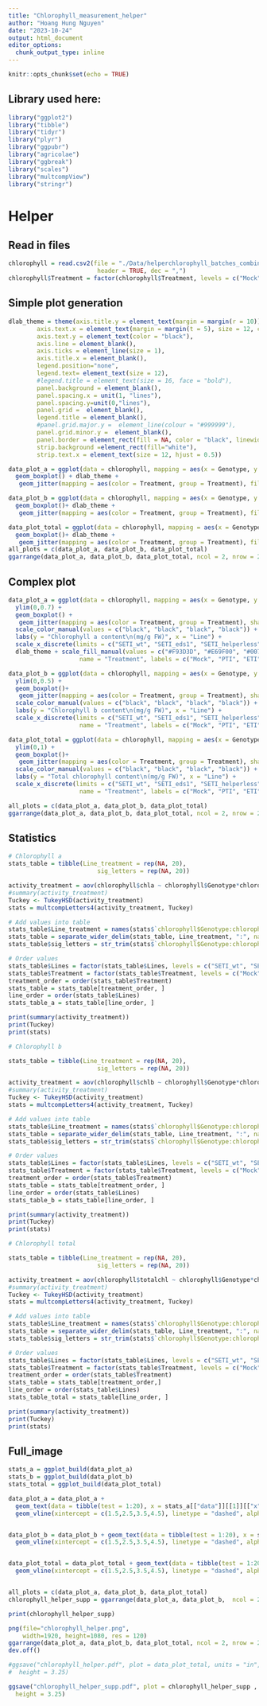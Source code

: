 ---
title: "Chlorophyll_measurement_helper"
author: "Hoang Hung Nguyen"
date: "2023-10-24"
output: html_document
editor_options: 
  chunk_output_type: inline
---

```{r setup, include=FALSE}
knitr::opts_chunk$set(echo = TRUE)
```

## Library used here:

```{r Libraries,  message=FALSE, warning=FALSE}
library("ggplot2")
library("tibble")
library("tidyr")
library("plyr")
library("ggpubr")
library("agricolae")
library("ggbreak")
library("scales")
library("multcompView")
library("stringr")
```


# Helper

## Read in files

```{r Read files helper, echo=FALSE}
chlorophyll = read.csv2(file = "./Data/helperchlorophyll_batches_combined.csv", sep = ";",
                         header = TRUE, dec = ",")
chlorophyll$Treatment = factor(chlorophyll$Treatment, levels = c("Mock", "PTI", "E2", "PE"))
```

## Simple plot generation
```{r Simple plot generation helper, echo=TRUE}
dlab_theme = theme(axis.title.y = element_text(margin = margin(r = 10)), text = element_text(size=12), axis.text = element_text(size=12),
        axis.text.x = element_text(margin = margin(t = 5), size = 12, colour = "black", angle = 20, hjust=1),
        axis.text.y = element_text(color = "black"),
        axis.line = element_blank(),
        axis.ticks = element_line(size = 1),
        axis.title.x = element_blank(),
        legend.position="none", 
        legend.text= element_text(size = 12),
        #legend.title = element_text(size = 16, face = "bold"),
        panel.background = element_blank(),
        panel.spacing.x = unit(1, "lines"),
        panel.spacing.y=unit(0,"lines"),
        panel.grid =  element_blank(),
        legend.title = element_blank(),
        #panel.grid.major.y =  element_line(colour = "#999999"),
        panel.grid.minor.y =  element_blank(),
        panel.border = element_rect(fill = NA, color = "black", linewidth = 1),
        strip.background =element_rect(fill="white"),
        strip.text.x = element_text(size = 12, hjust = 0.5))

data_plot_a = ggplot(data = chlorophyll, mapping = aes(x = Genotype, y = chla, fill = Treatment)) +
  geom_boxplot() + dlab_theme +
   geom_jitter(mapping = aes(color = Treatment, group = Treatment), fill = "grey", size=2, position = position_jitterdodge(jitter.width = 0.1))

data_plot_b = ggplot(data = chlorophyll, mapping = aes(x = Genotype, y = chlb, fill = Treatment)) +
  geom_boxplot()+ dlab_theme +
   geom_jitter(mapping = aes(color = Treatment, group = Treatment), fill = "grey", size=2, position = position_jitterdodge(jitter.width = 0.1))

data_plot_total = ggplot(data = chlorophyll, mapping = aes(x = Genotype, y = totalchl, fill = Treatment)) +
  geom_boxplot()+ dlab_theme +
   geom_jitter(mapping = aes(color = Treatment, group = Treatment), fill = "grey", size=2, position = position_jitterdodge(jitter.width = 0.1))
all_plots = c(data_plot_a, data_plot_b, data_plot_total)
ggarrange(data_plot_a, data_plot_b, data_plot_total, ncol = 2, nrow = 2, common.legend = TRUE)
```
## Complex plot
```{r Complex Plot generation helper, echo=TRUE}

data_plot_a = ggplot(data = chlorophyll, mapping = aes(x = Genotype, y = chla, fill = Treatment)) +
  ylim(0,0.7) +
  geom_boxplot() +
   geom_jitter(mapping = aes(color = Treatment, group = Treatment), shape = 21, size=1.5, fill = "grey", position = position_jitterdodge(jitter.width = 0, dodge.width = 0.75)) +
  scale_color_manual(values = c("black", "black", "black", "black")) +
  labs(y = "Chlorophyll a content\n(mg/g FW)", x = "Line") +
  scale_x_discrete(limits = c("SETI_wt", "SETI_eds1", "SETI_helperless", "SETI_adrs", "SETI_nrg1s"), labels=c(expression("SETI"), expression("SETI" ~ italic("eds1")), expression("SETI" ~ italic("helperless")), expression("SETI" ~ italic("adr1s")), expression("SETI" ~ italic("nrgs")))) + 
  dlab_theme + scale_fill_manual(values = c("#F93D3D", "#E69F00", "#0072B2", "#12A27B"),
                    name = "Treatment", labels = c("Mock", "PTI", "ETI", "PTI + ETI")) 

data_plot_b = ggplot(data = chlorophyll, mapping = aes(x = Genotype, y = chlb, fill = Treatment)) +
  ylim(0,0.5) +
  geom_boxplot()+
   geom_jitter(mapping = aes(color = Treatment, group = Treatment), shape = 21, fill = "grey", size=1.5, position = position_jitterdodge(jitter.width = 0, dodge.width = 0.75)) +
  scale_color_manual(values = c("black", "black", "black", "black")) +
  labs(y = "Chlorophyll b content\n(mg/g FW)", x = "Line") +
  scale_x_discrete(limits = c("SETI_wt", "SETI_eds1", "SETI_helperless", "SETI_adrs", "SETI_nrg1s"), labels=c(expression("SETI"), expression("SETI" ~ italic("eds1")), expression("SETI" ~ italic("helperless")), expression("SETI" ~ italic("adr1s")), expression("SETI" ~ italic("nrgs")))) + dlab_theme + scale_fill_manual(values = c("#F93D3D", "#E69F00", "#0072B2", "#12A27B"),
                    name = "Treatment", labels = c("Mock", "PTI", "ETI", "PTI + ETI")) 

data_plot_total = ggplot(data = chlorophyll, mapping = aes(x = Genotype, y = totalchl, fill = Treatment)) +
  ylim(0,1) +
  geom_boxplot()+
   geom_jitter(mapping = aes(color = Treatment, group = Treatment), shape = 21, fill = "grey", size=1.5, position = position_jitterdodge(jitter.width = 0, dodge.width = 0.75)) +
  scale_color_manual(values = c("black", "black", "black", "black")) +
  labs(y = "Total chlorophyll content\n(mg/g FW)", x = "Line") +
  scale_x_discrete(limits = c("SETI_wt", "SETI_eds1", "SETI_helperless", "SETI_adrs", "SETI_nrg1s"), labels=c(expression("SETI"), expression("SETI" ~ italic("eds1")), expression("SETI" ~ italic("helperless")), expression("SETI" ~ italic("adr1s")), expression("SETI" ~ italic("nrgs")))) + dlab_theme + scale_fill_manual(values = c("#F93D3D", "#E69F00", "#0072B2", "#12A27B"),
                    name = "Treatment", labels = c("Mock", "PTI", "ETI", "PTI + ETI")) 

all_plots = c(data_plot_a, data_plot_b, data_plot_total)
ggarrange(data_plot_a, data_plot_b, data_plot_total, ncol = 2, nrow = 2, common.legend = TRUE)
```

## Statistics

```{r Statistics helper, echo=TRUE}

# Chlorophyll a
stats_table = tibble(Line_treatment = rep(NA, 20),
                         sig_letters = rep(NA, 20))

activity_treatment = aov(chlorophyll$chla ~ chlorophyll$Genotype*chlorophyll$Treatment)
#summary(activity_treatment)
Tuckey <- TukeyHSD(activity_treatment)
stats = multcompLetters4(activity_treatment, Tuckey)

# Add values into table
stats_table$Line_treatment = names(stats$`chlorophyll$Genotype:chlorophyll$Treatment`[[1]])
stats_table = separate_wider_delim(stats_table, Line_treatment, ":", names = c("Lines", "Treatment"))
stats_table$sig_letters = str_trim(stats$`chlorophyll$Genotype:chlorophyll$Treatment`[[2]])

# Order values
stats_table$Lines = factor(stats_table$Lines, levels = c("SETI_wt", "SETI_eds1", "SETI_helperless", "SETI_adrs", "SETI_nrg1s"))
stats_table$Treatment = factor(stats_table$Treatment, levels = c("Mock", "PTI", "E2", "PE"))
treatment_order = order(stats_table$Treatment)
stats_table = stats_table[treatment_order, ]
line_order = order(stats_table$Lines)
stats_table_a = stats_table[line_order, ]

print(summary(activity_treatment))
print(Tuckey)
print(stats)

# Chlorophyll b

stats_table = tibble(Line_treatment = rep(NA, 20),
                         sig_letters = rep(NA, 20))

activity_treatment = aov(chlorophyll$chlb ~ chlorophyll$Genotype*chlorophyll$Treatment)
#summary(activity_treatment)
Tuckey <- TukeyHSD(activity_treatment)
stats = multcompLetters4(activity_treatment, Tuckey)

# Add values into table
stats_table$Line_treatment = names(stats$`chlorophyll$Genotype:chlorophyll$Treatment`[[1]])
stats_table = separate_wider_delim(stats_table, Line_treatment, ":", names = c("Lines", "Treatment"))
stats_table$sig_letters = str_trim(stats$`chlorophyll$Genotype:chlorophyll$Treatment`[[2]])

# Order values
stats_table$Lines = factor(stats_table$Lines, levels = c("SETI_wt", "SETI_eds1", "SETI_helperless", "SETI_adrs", "SETI_nrg1s"))
stats_table$Treatment = factor(stats_table$Treatment, levels = c("Mock", "PTI", "E2", "PE"))
treatment_order = order(stats_table$Treatment)
stats_table = stats_table[treatment_order, ]
line_order = order(stats_table$Lines)
stats_table_b = stats_table[line_order, ]

print(summary(activity_treatment))
print(Tuckey)
print(stats)

# Chlorophyll total

stats_table = tibble(Line_treatment = rep(NA, 20),
                         sig_letters = rep(NA, 20))

activity_treatment = aov(chlorophyll$totalchl ~ chlorophyll$Genotype*chlorophyll$Treatment)
#summary(activity_treatment)
Tuckey <- TukeyHSD(activity_treatment)
stats = multcompLetters4(activity_treatment, Tuckey)

# Add values into table
stats_table$Line_treatment = names(stats$`chlorophyll$Genotype:chlorophyll$Treatment`[[1]])
stats_table = separate_wider_delim(stats_table, Line_treatment, ":", names = c("Lines", "Treatment"))
stats_table$sig_letters = str_trim(stats$`chlorophyll$Genotype:chlorophyll$Treatment`[[2]])

# Order values
stats_table$Lines = factor(stats_table$Lines, levels = c("SETI_wt", "SETI_eds1", "SETI_helperless", "SETI_adrs", "SETI_nrg1s"))
stats_table$Treatment = factor(stats_table$Treatment, levels = c("Mock", "PTI", "E2", "PE"))
treatment_order = order(stats_table$Treatment)
stats_table = stats_table[treatment_order,]
line_order = order(stats_table$Lines)
stats_table_total = stats_table[line_order, ]

print(summary(activity_treatment))
print(Tuckey)
print(stats)
```

## Full_image

```{r Plot generation statistics helper, echo=TRUE, comment=FALSE}

stats_a = ggplot_build(data_plot_a)
stats_b = ggplot_build(data_plot_b)
stats_total = ggplot_build(data_plot_total)

data_plot_a = data_plot_a +
  geom_text(data = tibble(test = 1:20), x = stats_a[["data"]][[1]][["x"]], y = stats_a[["data"]][[1]][["ymax"]] + 0.035, label = stats_table_a$sig_letters, size = 3, color = "black", inherit.aes = FALSE) +
  geom_vline(xintercept = c(1.5,2.5,3.5,4.5), linetype = "dashed", alpha = 0.25)


data_plot_b = data_plot_b + geom_text(data = tibble(test = 1:20), x = stats_a[["data"]][[1]][["x"]], y = stats_b[["data"]][[1]][["ymax"]] + 0.015, label = stats_table_b$sig_letters, size = 3, color = "black", inherit.aes = FALSE) +
  geom_vline(xintercept = c(1.5,2.5,3.5,4.5), linetype = "dashed", alpha = 0.25)


data_plot_total = data_plot_total + geom_text(data = tibble(test = 1:20), x = stats_a[["data"]][[1]][["x"]], y = stats_total[["data"]][[1]][["ymax"]] + 0.05, label = stats_table_total$sig_letters, size = 3, color = "black", inherit.aes = FALSE) +
  geom_vline(xintercept = c(1.5,2.5,3.5,4.5), linetype = "dashed", alpha = 0.25)


all_plots = c(data_plot_a, data_plot_b, data_plot_total)
chlorophyll_helper_supp = ggarrange(data_plot_a, data_plot_b,  ncol = 2, nrow = 1, common.legend = FALSE)

print(chlorophyll_helper_supp)
```

```{r Print Image helper, echo=FALSE, comment=FALSE, eval=FALSE}
png(file="chlorophyll_helper.png",
    width=1920, height=1080, res = 120)
ggarrange(data_plot_a, data_plot_b, data_plot_total, ncol = 2, nrow = 2, common.legend = TRUE)
dev.off()

#ggsave("chlorophyll_helper.pdf", plot = data_plot_total, units = "in", width = 4,
#  height = 3.25)

ggsave("chlorophyll_helper_supp.pdf", plot = chlorophyll_helper_supp , units = "in", width = 8,
  height = 3.25)
```